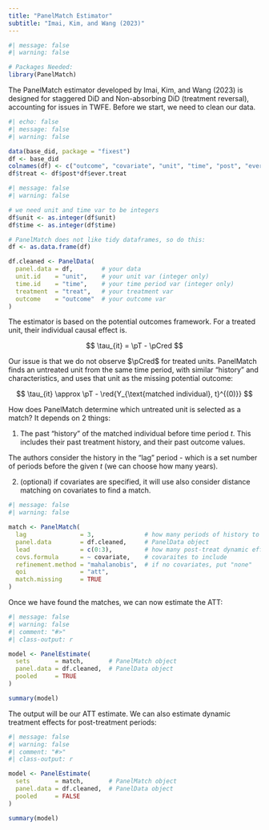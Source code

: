 ```yaml
---
title: "PanelMatch Estimator"
subtitle: "Imai, Kim, and Wang (2023)"
---
```


```r
#| message: false
#| warning: false

# Packages Needed:
library(PanelMatch)
```

The PanelMatch estimator developed by Imai, Kim, and Wang (2023) is designed for staggered DiD and Non-absorbing DiD (treatment reversal), accounting for issues in TWFE. Before we start, we need to clean our data.

```r
#| echo: false
#| message: false
#| warning: false

data(base_did, package = "fixest")
df <- base_did
colnames(df) <- c("outcome", "covariate", "unit", "time", "post", "ever.treat")
df$treat <- df$post*df$ever.treat
```

```r
#| message: false
#| warning: false

# we need unit and time var to be integers
df$unit <- as.integer(df$unit)
df$time <- as.integer(df$time)

# PanelMatch does not like tidy dataframes, so do this:
df <- as.data.frame(df)

df.cleaned <- PanelData(
  panel.data = df,        # your data
  unit.id    = "unit",    # your unit var (integer only)
  time.id    = "time",    # your time period var (integer only)
  treatment  = "treat",   # your treatment var
  outcome    = "outcome"  # your outcome var
)
```

The estimator is based on the potential outcomes framework. For a treated unit, their individual causal effect is.

$$
\tau_{it} = \pT - \pCred
$$

Our issue is that we do not observe $\pCred$ for treated units. PanelMatch finds an untreated unit from the same time period, with similar "history" and characteristics, and uses that unit as the missing potential outcome:

$$
\tau_{it} \approx \pT - \red{Y_{\text{matched individual}, t}^{(0)}}
$$

How does PanelMatch determine which untreated unit is selected as a match? It depends on 2 things:

1.  The past "history" of the matched individual before time period $t$. This includes their past treatment history, and their past outcome values.

::: small
The authors consider the history in the "lag" period - which is a set number of periods before the given $t$ (we can choose how many years).
:::

2.  (optional) if covariates are specified, it will use also consider distance matching on covariates to find a match.

```r
#| message: false
#| warning: false

match <- PanelMatch(
  lag               = 3,              # how many periods of history to consider
  panel.data        = df.cleaned,     # PanelData object
  lead              = c(0:3),         # how many post-treat dynamic effects
  covs.formula      = ~ covariate,    # covaraites to include
  refinement.method = "mahalanobis",  # if no covariates, put "none"
  qoi               = "att",
  match.missing     = TRUE
)
```

Once we have found the matches, we can now estimate the ATT:

```r
#| message: false
#| warning: false
#| comment: "#>"
#| class-output: r

model <- PanelEstimate(
  sets       = match,       # PanelMatch object
  panel.data = df.cleaned,  # PanelData object
  pooled     = TRUE
)

summary(model)
```

The output will be our ATT estimate. We can also estimate dynamic treatment effects for post-treatment periods:

```r
#| message: false
#| warning: false
#| comment: "#>"
#| class-output: r

model <- PanelEstimate(
  sets       = match,       # PanelMatch object
  panel.data = df.cleaned,  # PanelData object
  pooled     = FALSE
)

summary(model)
```
